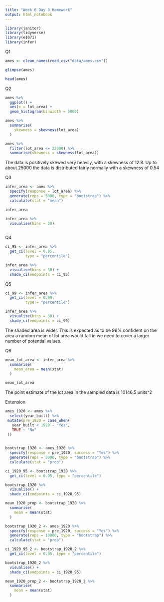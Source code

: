 ```yaml
---
title: "Week 6 Day 3 Homework"
output: html_notebook
---
```


```r
library(janitor)
library(tidyverse)
library(e1071)
library(infer)
```

Q1 

```r
ames <- clean_names(read_csv("data/ames.csv"))
```

```r
glimpse(ames)

head(ames)
```


Q2

```r
ames %>% 
  ggplot() +
  aes(x = lot_area) +
  geom_histogram(binwidth = 5000)
```

```r
ames %>% 
  summarise(
    skewness = skewness(lot_area)
  )
```
```r
ames %>% 
  filter(lot_area <= 25000) %>% 
  summarise(skewness = skewness(lot_area))
```

The data is positively skewed very heavily, with a skewness of 12.8. Up to about
25000 the data is distributed fairly normally with a skewness of 0.54


Q3

```r

infer_area <- ames %>%
  specify(response = lot_area) %>% 
  generate(reps = 5000, type = "bootstrap") %>% 
  calculate(stat = "mean")

infer_area

```

```r
infer_area %>% 
  visualise(bins = 30)
  
```


Q4


```r
ci_95 <- infer_area %>% 
  get_ci(level = 0.95,
         type = "percentile")
```


```r
infer_area %>% 
  visualise(bins = 30) +
  shade_ci(endpoints = ci_95)
```


Q5

```r
ci_99 <- infer_area %>% 
  get_ci(level = 0.99,
         type = "percentile")
```


```r
infer_area %>% 
  visualise(bins = 30) +
  shade_ci(endpoints = ci_99)
```

The shaded area is wider. This is expected as to be 99% confident on the area a 
random mean of lot area would fall in we need to cover a larger number of potential
values.


Q6

```r
mean_lot_area <- infer_area %>% 
  summarise(
    mean_area = mean(stat)
  )

mean_lot_area
```

The point estimate of the lot area in the sampled data is 10146.5 units^2



Extension


```r
ames_1920 <- ames %>%
  select(year_built) %>% 
 mutate(pre_1920 = case_when(
   year_built < 1920 ~ "Yes",
   TRUE ~ "No"
 ))
  
```

```r
bootstrap_1920 <- ames_1920 %>% 
  specify(response = pre_1920, success = "Yes") %>% 
  generate(reps = 5000, type = "bootstrap") %>% 
  calculate(stat = "prop")
```

```r
ci_1920_95 <- bootstrap_1920 %>% 
  get_ci(level = 0.95, type = "percentile")
```

```r
bootstrap_1920 %>% 
  visualise() +
  shade_ci(endpoints = ci_1920_95)
```

```r
mean_1920_prop <- bootstrap_1920 %>% 
  summarise(
    mean = mean(stat)
  )
```






```r
bootstrap_1920_2 <- ames_1920 %>% 
  specify(response = pre_1920, success = "Yes") %>% 
  generate(reps = 10000, type = "bootstrap") %>% 
  calculate(stat = "prop")
```

```r
ci_1920_95_2 <- bootstrap_1920_2 %>% 
  get_ci(level = 0.95, type = "percentile")
```

```r
bootstrap_1920_2 %>% 
  visualise() +
  shade_ci(endpoints = ci_1920_95)
```

```r
mean_1920_prop_2 <- bootstrap_1920_2 %>% 
  summarise(
    mean = mean(stat)
  )
```



